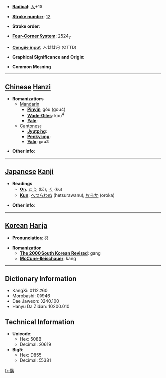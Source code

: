 * '''[[Wiktionary:Chinese radical index| Radical]]''': [[Wiktionary:Chinese radical index 人|人]]+10

* '''[[Wiktionary:Chinese total strokes index|Stroke number]]''': [[Wiktionary:Chinese total strokes index 12|12]]

* '''Stroke order''': 

* '''[[Wiktionary:Chinese four corner index|Four-Corner System]]''': 2524<sub>7</sub>

* '''[[Wiktionary:Chinese Cangjie index|Cangjie input]]''': 人廿廿月 (OTTB)

* '''Graphical Significance and Origin''': 

* '''Common Meaning'''

----

== [[Chinese]] [[Hanzi]] ==

* '''Romanizations'''
** [[Mandarin]]
*** '''[[Pinyin]]''': gòu (gou4)
*** '''[[Wade-Giles]]''': kou<sup>4</sup>
*** '''[[Yale]]''': 
**[[Cantonese]]
***'''[[Jyutping]]''':
***'''[[Penkyamp]]''': 
***'''[[Yale]]''': gau3

* '''Other info''': 

----

== [[Japanese]] [[Kanji]] ==

* '''Readings'''
** '''[[On]]''': [[こう]] (kō), [[く]] (ku)
** '''[[Kun]]''': [[へつらわぬ]] (hetsurawanu), [[おろか]] (oroka)

* '''Other info''':  

----

== [[Korean]] [[Hanja]] ==

* '''Pronunciation''': 강

* '''Romanization'''
** '''[[The 2000 South Korean Revised Romanization|The 2000 South Korean Revised]]''': gang
** '''[[McCune-Reischauer]]''': kang

----

== Dictionary Information ==

* KangXi: 0112.260
* Morobashi: 00946
* Dae Jaweon: 0240.100
* Hanyu Da Zidian: 10200.010

== Technical Information ==

* '''Unicode''':
** Hex: 508B
** Decimal: 20619
* '''Big5''':
** Hex: D855
** Decimal: 55381

[[fr:傋]]